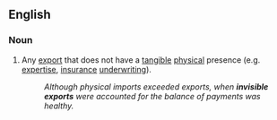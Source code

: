 ==English==

===Noun===
{{en-noun}}

# Any [[export]] that does not have a [[tangible]] [[physical]] presence (e.g. [[expertise]], [[insurance]] [[underwriting]]).
#: ''Although physical imports exceeded exports, when '''invisible exports''' were accounted for the balance of payments was healthy.''